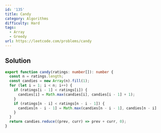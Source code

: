 ```yaml
---
id: '135'
title: Candy
category: Algorithms
difficulty: Hard
tags:
  - Array
  - Greedy
url: https://leetcode.com/problems/candy
---
```


## Solution

```typescript showLineNumbers
export function candy(ratings: number[]): number {
  const n = ratings.length;
  const candies = new Array(n).fill(1);
  for (let i = 1; i < n; i++) {
    if (ratings[i - 1] < ratings[i]) {
      candies[i] = Math.max(candies[i], candies[i - 1] + 1);
    }
    if (ratings[n - i] < ratings[n - i - 1]) {
      candies[n - i - 1] = Math.max(candies[n - i - 1], candies[n - i] + 1);
    }
  }
  return candies.reduce((prev, curr) => prev + curr, 0);
}
```
